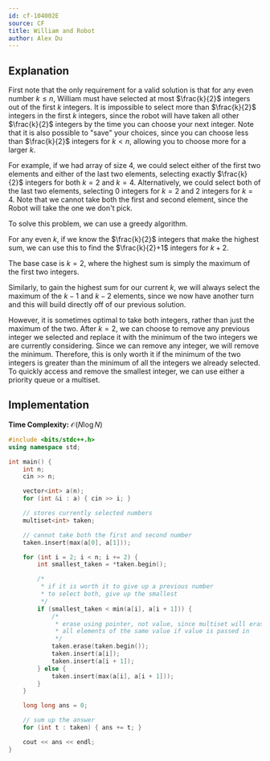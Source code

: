 ```yaml
---
id: cf-104002E
source: CF
title: William and Robot
author: Alex Du
---
```


## Explanation

First note that the only requirement for a valid solution is that for any even number $k \leq n$, William must have selected at most $\frac{k}{2}$ integers out of the first $k$ integers.
It is impossible to select more than $\frac{k}{2}$ integers in the first $k$ integers, since the robot will have taken all other $\frac{k}{2}$ integers by the time you can choose your next integer.
Note that it is also possible to "save" your choices, since you can choose less than $\frac{k}{2}$ integers for $k < n$, allowing you to choose more for a larger $k$.

For example, if we had array of size $4$, we could select either of the first two elements and either of the last two elements, selecting exactly $\frac{k}{2}$ integers for both $k = 2$ and $k = 4$.
Alternatively, we could select both of the last two elements, selecting 0 integers for $k = 2$ and $2$ integers for $k = 4$.
Note that we cannot take both the first and second element, since the Robot will take the one we don't pick.

To solve this problem, we can use a greedy algorithm.

For any even $k$, if we know the $\frac{k}{2}$ integers that make the highest sum, we can use this to find the $\frac{k}{2}+1$ integers for $k+2$.

The base case is $k = 2$, where the highest sum is simply the maximum of the first two integers.

Similarly, to gain the highest sum for our current $k$, we will always select the maximum of the $k-1$ and $k-2$ elements, since we now have another turn and this will build directly off of our previous solution.

However, it is sometimes optimal to take both integers, rather than just the maximum of the two.
After $k=2$, we can choose to remove any previous integer we selected and replace it with the minimum of the two integers we are currently considering.
Since we can remove any integer, we will remove the minimum. Therefore, this is only worth it if the minimum of the two integers is greater than the minimum of all the integers we already selected.
To quickly access and remove the smallest integer, we can use either a priority queue or a multiset.

## Implementation

**Time Complexity:** $\mathcal{O}(N \log N)$

<LanguageSection>
<CPPSection>

```cpp
#include <bits/stdc++.h>
using namespace std;

int main() {
	int n;
	cin >> n;

	vector<int> a(n);
	for (int &i : a) { cin >> i; }

	// stores currently selected numbers
	multiset<int> taken;

	// cannot take both the first and second number
	taken.insert(max(a[0], a[1]));

	for (int i = 2; i < n; i += 2) {
		int smallest_taken = *taken.begin();

		/*
		 * if it is worth it to give up a previous number
		 * to select both, give up the smallest
		 */
		if (smallest_taken < min(a[i], a[i + 1])) {
			/*
			 * erase using pointer, not value, since multiset will erase
			 * all elements of the same value if value is passed in
			 */
			taken.erase(taken.begin());
			taken.insert(a[i]);
			taken.insert(a[i + 1]);
		} else {
			taken.insert(max(a[i], a[i + 1]));
		}
	}

	long long ans = 0;

	// sum up the answer
	for (int t : taken) { ans += t; }

	cout << ans << endl;
}
```

</CPPSection>
</LanguageSection>

